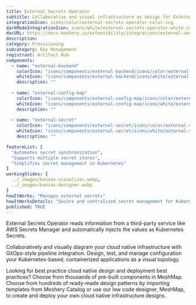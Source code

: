 ```yaml
---
title: External Secrets Operator
subtitle: Collaborative and visual infrastructure as design for External Secrets Operator
integrationIcon: icons/color/external-secrets-operator-color.svg
darkModeIntegrationIcon: icons/white/external-secrets-operator-white.svg
docURL: https://docs.meshery.io/extensibility/integrations/external-secrets-operator
description: 
category: Provisioning
subcategory: Key Management
registrant: Artifact Hub
components:
  - name: "external-backend"
    colorIcon: "icons/components/external-backend/icons/color/external-backend-color.svg"
    whiteIcon: "icons/components/external-backend/icons/white/external-backend-white.svg"
    description: ""
    
  - name: "external-config-map"
    colorIcon: "icons/components/external-config-map/icons/color/external-config-map-color.svg"
    whiteIcon: "icons/components/external-config-map/icons/white/external-config-map-white.svg"
    description: ""
    
  - name: "external-secret"
    colorIcon: "icons/components/external-secret/icons/color/external-secret-color.svg"
    whiteIcon: "icons/components/external-secret/icons/white/external-secret-white.svg"
    description: ""

featureList: [
  "Automates secret synchronization",
  "Supports multiple secret stores",
  "Simplifies secret management in Kubernetes"
]
workingSlides: [
  ../_images/kanvas-visualizer.webp,
  ../_images/kanvas-designer.webp
]
howItWorks: "Manages external secrets"
howItWorksDetails: "Secure and centralized secret management for Kubernetes applications"
published: TRUE
---
```

<p>
External Secrets Operator reads information from a third-party service like AWS Secrets Manager and automatically injects the values as Kubernetes Secrets.
</p>
<p>
    Collaboratively and visually diagram your cloud native infrastructure with GitOps-style pipeline integration. Design, test, and manage configuration your Kubernetes-based, containerized applications as a visual topology.
</p>
<p>
    Looking for best practice cloud native design and deployment best practices? Choose from thousands of pre-built components in MeshMap. Choose from hundreds of ready-made design patterns by importing templates from Meshery Catalog or use our low code designer, MeshMap, to create and deploy your own cloud native infrastructure designs.
</p>
